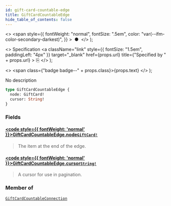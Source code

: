 ```yaml
---
id: gift-card-countable-edge
title: GiftCardCountableEdge
hide_table_of_contents: false
---
```


  <>
    <span
      style={{
        fontWeight: "normal",
        fontSize: ".5em",
        color: "var(--ifm-color-secondary-darkest)",
      }}
    >
      &nbsp;●&nbsp;
    </span>
  </>
);

  <>
    Specification
    <a
      className="link"
      style={{ fontSize: "1.5em", paddingLeft: "4px" }}
      target="\_blank"
      href={props.url}
      title={"Specified by " + props.url}
    >
      ⎘
    </a>
  </>
);

  <>
    <span class={"badge badge--" + props.class}>{props.text}</span>
  </>
);

No description

```graphql
type GiftCardCountableEdge {
  node: GiftCard!
  cursor: String!
}
```

### Fields

#### [<code style={{ fontWeight: 'normal' }}>GiftCardCountableEdge.<b>node</b></code>](#)<Bullet />[`GiftCard!`](../../api-reference/objects/gift-card) <Badge class="secondary" text="non-null"/> <Badge class="secondary" text="object"/>

> The item at the end of the edge.

#### [<code style={{ fontWeight: 'normal' }}>GiftCardCountableEdge.<b>cursor</b></code>](#)<Bullet />[`String!`](../../api-reference/scalars/string) <Badge class="secondary" text="non-null"/> <Badge class="secondary" text="scalar"/>

> A cursor for use in pagination.

### Member of

[`GiftCardCountableConnection`](../../api-reference/objects/gift-card-countable-connection) <Badge class="secondary" text="object"/>
